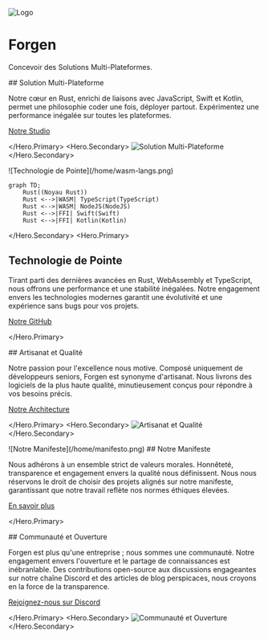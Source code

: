 
<Animation />

<div className="my-18">
<Jumbotron>

![Logo](/logo.png)

# Forgen

Concevoir des Solutions Multi-Plateformes.

</Jumbotron>
</div>

<Hero>
<Hero.Primary>
## Solution Multi-Plateforme

Notre cœur en Rust, enrichi de liaisons avec JavaScript, Swift et Kotlin, permet une philosophie <Highlight>coder une fois, déployer partout</Highlight>. Expérimentez une performance inégalée sur toutes les plateformes.

[Notre Studio](/fr/studio)

</Hero.Primary>
<Hero.Secondary>
![Solution Multi-Plateforme](/home/multiplatform.png)
</Hero.Secondary>
</Hero>

<Hero>
<Hero.Secondary>
![Technologie de Pointe](/home/wasm-langs.png)

```mermaid
graph TD;
    Rust((Noyau Rust))
    Rust <-->|WASM| TypeScript(TypeScript)
    Rust <-->|WASM| NodeJS(NodeJS)
    Rust <-->|FFI| Swift(Swift)
    Rust <-->|FFI| Kotlin(Kotlin)
```

</Hero.Secondary>
<Hero.Primary>
## Technologie de Pointe

Tirant parti des dernières avancées en <Highlight>Rust, WebAssembly et TypeScript</Highlight>, nous offrons une performance et une stabilité inégalées. Notre engagement envers les technologies modernes garantit une évolutivité et une expérience sans bugs pour vos projets.

[Notre GitHub](https://github.com/forgen-org)

</Hero.Primary>
</Hero>

<Hero right>
<Hero.Primary>
## Artisanat et Qualité

Notre passion pour l'excellence nous motive. Composé uniquement de <Highlight>développeurs seniors</Highlight>, Forgen est synonyme d'artisanat. Nous livrons des logiciels de la plus haute qualité, minutieusement conçus pour répondre à vos besoins précis.

[Notre Architecture](/fr/learn/introduction)

</Hero.Primary>
<Hero.Secondary>
![Artisanat et Qualité](/home/bugfree.png)
</Hero.Secondary>
</Hero>

<Hero>
<Hero.Secondary>
![Notre Manifeste](/home/manifesto.png)
</Hero.Secondary>
<Hero.Primary>
## Notre Manifeste

Nous adhérons à un ensemble strict de valeurs morales. Honnêteté, transparence et engagement envers la qualité nous définissent. Nous nous réservons le droit de choisir des projets alignés sur notre <Highlight>manifeste</Highlight>, garantissant que notre travail reflète nos normes éthiques élevées.

[En savoir plus](/fr/manifesto)

</Hero.Primary>
</Hero>

<Hero right>
<Hero.Primary>
## Communauté et Ouverture

Forgen est plus qu'une entreprise ; nous sommes une communauté. Notre engagement envers l'ouverture et le partage de connaissances est inébranlable. Des contributions <Highlight>open-source</Highlight> aux discussions engageantes sur notre chaîne Discord et des articles de blog perspicaces, nous croyons en la force de la transparence.

[Rejoignez-nous sur Discord](https://discord.gg/6fTK3ssg)

</Hero.Primary>
<Hero.Secondary>
![Communauté et Ouverture](/home/discord.png)
</Hero.Secondary>
</Hero>
